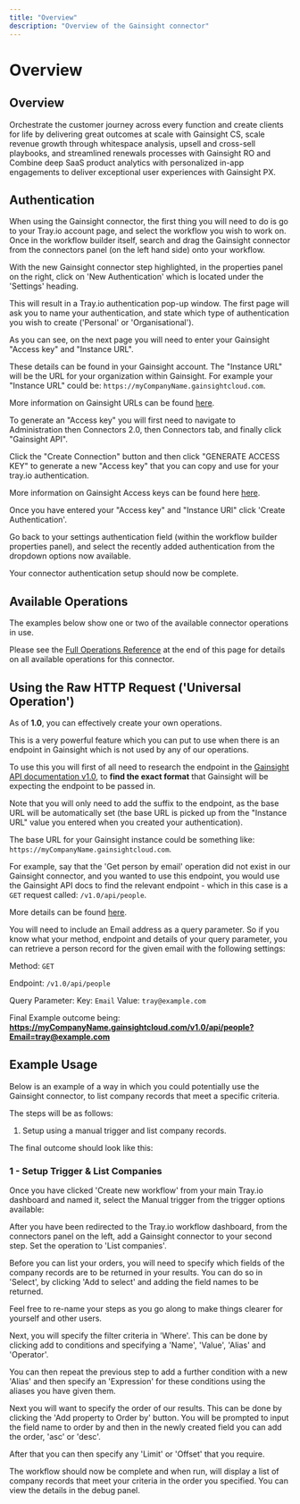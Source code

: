 ```yaml
---
title: "Overview"
description: "Overview of the Gainsight connector"
---
```


# Overview

## Overview

Orchestrate the customer journey across every function and create clients for life by delivering great outcomes at scale with Gainsight CS, scale revenue growth through whitespace analysis, upsell and cross-sell playbooks, and streamlined renewals processes with Gainsight RO and Combine deep SaaS product analytics with personalized in-app engagements to deliver exceptional user experiences with Gainsight PX.

## Authentication

When using the Gainsight connector, the first thing you will need to do is go to your Tray.io account page, and select the workflow you wish to work on. Once in the workflow builder itself, search and drag the Gainsight connector from the connectors panel (on the left hand side) onto your workflow.

With the new Gainsight connector step highlighted, in the properties panel on the right, click on 'New Authentication' which is located under the 'Settings' heading.

This will result in a Tray.io authentication pop-up window. The first page will ask you to name your authentication, and state which type of authentication you wish to create ('Personal' or 'Organisational').

As you can see, on the next page you will need to enter your Gainsight "Access key" and "Instance URL".

These details can be found in your Gainsight account. The "Instance URL" will be the URL for your organization within Gainsight. For example your "Instance URL" could be: `https://myCompanyName.gainsightcloud.com`.

More information on Gainsight URLs can be found [here](https://support.gainsight.com/SFDC_Edition/Surveys/Surveys_2.0/Setup_a_Gainsight_Domain).

To generate an "Access key" you will first need to navigate to Administration then Connectors 2.0, then Connectors tab, and finally click "Gainsight API".

Click the "Create Connection" button and then click "GENERATE ACCESS KEY" to generate a new "Access key" that you can copy and use for your tray.io authentication.

More information on Gainsight Access keys can be found here [here](https://support.gainsight.com/SFDC_Edition/Connectors/04API_Integration/Generate_API_Access_Key).

Once you have entered your "Access key" and "Instance URl" click 'Create Authentication'.

Go back to your settings authentication field (within the workflow builder properties panel), and select the recently added authentication from the dropdown options now available.

Your connector authentication setup should now be complete.

## Available Operations

The examples below show one or two of the available connector operations in use.

Please see the [Full Operations Reference](#operationsFull) at the end of this page for details on all available operations for this connector.

## Using the Raw HTTP Request ('Universal Operation')

As of **1.0**, you can effectively create your own operations.

This is a very powerful feature which you can put to use when there is an endpoint in Gainsight which is not used by any of our operations.

To use this you will first of all need to research the endpoint in the [Gainsight API documentation v1.0](https://support.gainsight.com/SFDC_Edition/API_and_Developer_Docs), to **find the exact format** that Gainsight will be expecting the endpoint to be passed in.

Note that you will only need to add the suffix to the endpoint, as the base URL will be automatically set (the base URL is picked up from the "Instance URL" value you entered when you created your authentication).

The base URL for your Gainsight instance could be something like: `https://myCompanyName.gainsightcloud.com`.

For example, say that the 'Get person by email' operation did not exist in our Gainsight connector, and you wanted to use this endpoint, you would use the Gainsight API docs to find the relevant endpoint - which in this case is a `GET` request called: `/v1.0/api/people`.

More details can be found [here](https://support.gainsight.com/SFDC_Edition/API_and_Developer_Docs/Person_API/Person_API_Documentation#Get_Person_API_with_Email).

You will need to include an Email address as a query parameter. So if you know what your method, endpoint and details of your query parameter, you can retrieve a person record for the given email with the following settings:

Method: `GET`

Endpoint: `/v1.0/api/people`

Query Parameter: Key: `Email` Value: `tray@example.com`

Final Example outcome being: **https://myCompanyName.gainsightcloud.com/v1.0/api/people?Email=tray@example.com**

## Example Usage

Below is an example of a way in which you could potentially use the Gainsight connector, to list company records that meet a specific criteria.

The steps will be as follows:

1. Setup using a manual trigger and list company records.

The final outcome should look like this:

### 1 - Setup Trigger & List Companies

Once you have clicked 'Create new workflow' from your main Tray.io dashboard and named it, select the Manual trigger from the trigger options available:

After you have been redirected to the Tray.io workflow dashboard, from the connectors panel on the left, add a Gainsight connector to your second step. Set the operation to 'List companies'.

Before you can list your orders, you will need to specify which fields of the company records are to be returned in your results. You can do so in 'Select', by clicking 'Add to select' and adding the field names to be returned.

Feel free to re-name your steps as you go along to make things clearer for yourself and other users.

Next, you will specify the filter criteria in 'Where'. This can be done by clicking add to conditions and specifying a 'Name', 'Value', 'Alias' and 'Operator'.

You can then repeat the previous step to add a further condition with a new 'Alias' and then specify an 'Expression' for these conditions using the aliases you have given them.

Next you will want to specify the order of our results. This can be done by clicking the 'Add property to Order by' button. You will be prompted to input the field name to order by and then in the newly created field you can add the order, 'asc' or 'desc'.

After that you can then specify any 'Limit' or 'Offset' that you require.

The workflow should now be complete and when run, will display a list of company records that meet your criteria in the order you specified. You can view the details in the debug panel.
